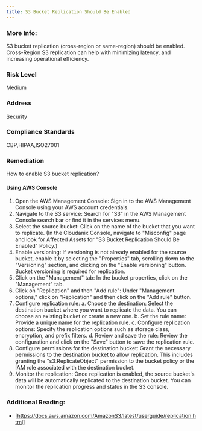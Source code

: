 ```yaml
---
title: S3 Bucket Replication Should Be Enabled
---
```


### More Info:

S3 bucket replication (cross-region or same-region) should be enabled. Cross-Region S3 replication can help with minimizing latency, and increasing operational efficiency.

### Risk Level

Medium

### Address

Security

### Compliance Standards

CBP,HIPAA,ISO27001

### Remediation

How to enable S3 bucket replication?

#### Using AWS Console

1. Open the AWS Management Console: Sign in to the AWS Management Console using your AWS account credentials.
2. Navigate to the S3 service: Search for "S3" in the AWS Management Console search bar or find it in the services menu.
3. Select the source bucket: Click on the name of the bucket that you want to replicate.
    (In the Cloudanix Console, navigate to "Misconfig" page and look for Affected Assets for "S3 Bucket Replication Should Be Enabled" Policy.)
4. Enable versioning: If versioning is not already enabled for the source bucket, enable it by selecting the "Properties" tab, scrolling down to the "Versioning" section, and clicking on the "Enable versioning" button. Bucket versioning is required for replication.
5. Click on the "Management" tab: In the bucket properties, click on the "Management" tab.
6. Click on "Replication" and then "Add rule": Under "Management options," click on "Replication" and then click on the "Add rule" button.
7. Configure replication rule:
   a. Choose the destination: Select the destination bucket where you want to replicate the data. You can choose an existing bucket or create a new one.
   b. Set the rule name: Provide a unique name for the replication rule.
   c. Configure replication options: Specify the replication options such as storage class, encryption, and prefix filters.
   d. Review and save the rule: Review the configuration and click on the "Save" button to save the replication rule.
8. Configure permissions for the destination bucket: Grant the necessary permissions to the destination bucket to allow replication. This includes granting the "s3:ReplicateObject" permission to the bucket policy or the IAM role associated with the destination bucket.
9. Monitor the replication: Once replication is enabled, the source bucket's data will be automatically replicated to the destination bucket. You can monitor the replication progress and status in the S3 console.

### Additional Reading:

- [https://docs.aws.amazon.com/AmazonS3/latest/userguide/replication.html]